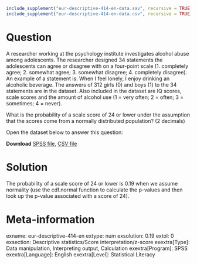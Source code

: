 ```{r, echo = FALSE, results = "hide"}
include_supplement("eur-descriptive-414-en-data.sav", recursive = TRUE)
include_supplement("eur-descriptive-414-en-data.csv", recursive = TRUE)
```

Question
========
A researcher working at the psychology institute investigates alcohol abuse among adolescents. The researcher designed 34 statements the adolescents can agree or disagree with on a four-point scale (1. completely agree; 2. somewhat agree; 3. somewhat disagree; 4. completely disagree). An example of a statement is: When I feel lonely, I enjoy drinking an alcoholic beverage. The answers of 312 girls (0) and boys (1) to the 34 statements are in the dataset. Also included in the dataset are IQ scores, scale scores and the amount of alcohol use (1 = very often; 2 = often; 3 = sometimes; 4 = never).

What is the probability of a scale score of 24 or lower under the assumption that the scores come from a normally distributed population? (2 decimals)

Open the dataset below to answer this question:

**Download** [SPSS file](eur-descriptive-414-en-data.sav), [CSV file](eur-descriptive-414-en-data.csv)


Solution
========
The probability of a scale score of 24 or lower is 0.19 when we assume normality (use the cdf.normal function to calculate the p-values and then look up the p-value associated with a score of 24).


Meta-information
================
exname: eur-descriptive-414-en
extype: num
exsolution: 0.19
extol: 0
exsection: Descriptive statistics/Score interpretation/z-score
exextra[Type]: Data manipulation, Interpreting output, Calculation
exextra[Program]: SPSS
exextra[Language]: English
exextra[Level]: Statistical Literacy